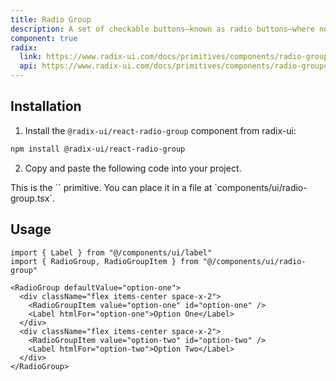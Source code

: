 ```yaml
---
title: Radio Group
description: A set of checkable buttons—known as radio buttons—where no more than one of the buttons can be checked at a time.
component: true
radix:
  link: https://www.radix-ui.com/docs/primitives/components/radio-group
  api: https://www.radix-ui.com/docs/primitives/components/radio-group#api-reference
---
```


<ComponentExample src="/components/examples/radio-group/demo.tsx">
  <RadioGroupDemo />
</ComponentExample>

## Installation

1. Install the `@radix-ui/react-radio-group` component from radix-ui:

```bash
npm install @radix-ui/react-radio-group
```

2. Copy and paste the following code into your project.

<ComponentSource src="/components/radio-group.tsx" />

<Callout>
  This is the `<RadioGroup />` primitive. You can place it in a file at
  `components/ui/radio-group.tsx`.
</Callout>

## Usage

```tsx
import { Label } from "@/components/ui/label"
import { RadioGroup, RadioGroupItem } from "@/components/ui/radio-group"
```

```tsx
<RadioGroup defaultValue="option-one">
  <div className="flex items-center space-x-2">
    <RadioGroupItem value="option-one" id="option-one" />
    <Label htmlFor="option-one">Option One</Label>
  </div>
  <div className="flex items-center space-x-2">
    <RadioGroupItem value="option-two" id="option-two" />
    <Label htmlFor="option-two">Option Two</Label>
  </div>
</RadioGroup>
```
